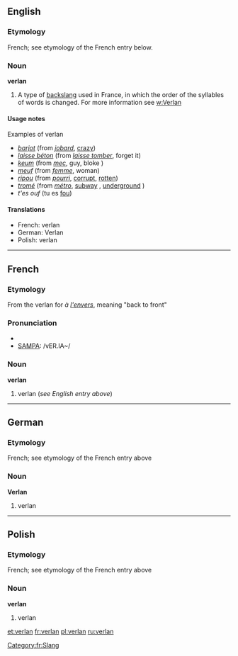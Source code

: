 ==English==

===Etymology===
French; see etymology of the French entry below.

===Noun===
'''verlan'''

# A type of [[backslang]] used in France, in which the order of the syllables of words is changed. For more information see [[w:Verlan]]

====Usage notes====
;Examples of verlan
*''[[barjot]]'' (from ''[[jobard]]'', [[crazy]])
*''[[laisse béton]]'' (from ''[[laisser tomber|laisse tomber]]'', forget it)
*''[[keum]]'' (from ''[[mec]]'', guy, bloke {{UK}})
*''[[meuf]]'' (from ''[[femme]]'', woman)
*''[[ripou]]'' (from ''[[pourri]]'', [[corrupt]], [[rotten]])
*''[[tromé]]'' (from ''[[métro]]'', [[subway]] {{US}}, [[underground]] {{british}})
*''t'es ouf'' (tu es [[fou]])

====Translations====
*French: verlan {{m}}
*German: Verlan<!--gender?  See German Wikipedia article-->
*Polish: verlan

----

==French==

===Etymology===
From the verlan for ''à [[envers|l'envers]]'', meaning "back to front"

===Pronunciation===
*{{IPA|lang=fr|/vɛʁ.lɑ̃/}}
*[[w:SAMPA|SAMPA]]: /vER.lA~/

===Noun===
'''verlan''' {{m}}

# verlan (''see English entry above'')

[[Category:fr:Slang]]

----

==German==

===Etymology===
French; see etymology of the French entry above

===Noun===
'''Verlan'''<!--gender?-->

# verlan

----

==Polish==

===Etymology===
French; see etymology of the French entry above

===Noun===
'''verlan'''

# verlan

[[et:verlan]]
[[fr:verlan]]
[[pl:verlan]]
[[ru:verlan]]